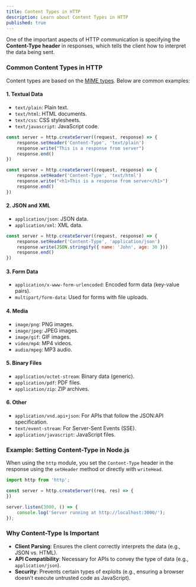 ```yaml
---
title: Content Types in HTTP
description: Learn about Content Types in HTTP
published: true
---
```



 One of the important aspects of HTTP communication is specifying the **Content-Type header** in responses, which tells the client how to interpret the data being sent.


### Common Content Types in HTTP

Content types are based on the [MIME types](https://developer.mozilla.org/en-US/docs/Web/HTTP/Basics_of_HTTP/MIME_types). Below are common examples:

#### 1. **Textual Data**

* `text/plain`: Plain text.
* `text/html`: HTML documents.
* `text/css`: CSS stylesheets.
* `text/javascript`: JavaScript code.

```javascript
const server = http.createServer((request, response) => {
    response.setHeader('Content-Type', 'text/plain')
    response.write("This is a response from server")
    response.end()
})
```

```javascript
const server = http.createServer((request, response) => {
    response.setHeader('Content-Type', 'text/html')
    response.write("<h1>This is a response from server</h1>")
    response.end()
})
```


#### 2. **JSON and XML**

* `application/json`: JSON data.
* `application/xml`: XML data.

```javascript
const server = http.createServer((request, response) => {
    response.setHeader('Content-Type', 'application/json')
    response.write(JSON.stringify({ name: 'John', age: 30 }))
    response.end()
})
```

#### 3. **Form Data**

* `application/x-www-form-urlencoded`: Encoded form data (key-value pairs).
* `multipart/form-data`: Used for forms with file uploads.

#### 4. **Media**

* `image/png`: PNG images.
* `image/jpeg`: JPEG images.
* `image/gif`: GIF images.
* `video/mp4`: MP4 videos.
* `audio/mpeg`: MP3 audio.

#### 5. **Binary Files**

* `application/octet-stream`: Binary data (generic).
* `application/pdf`: PDF files.
* `application/zip`: ZIP archives.

#### 6. **Other**

* `application/vnd.api+json`: For APIs that follow the JSON\:API specification.
* `text/event-stream`: For Server-Sent Events (SSE).
* `application/javascript`: JavaScript files.

### Example: Setting Content-Type in Node.js

When using the `http` module, you set the `Content-Type` header in the response using the `setHeader` method or directly with `writeHead`.

```javascript
import http from 'http';

const server = http.createServer((req, res) => {
})

server.listen(3000, () => {
    console.log('Server running at http://localhost:3000/');
});
```

### Why Content-Type Is Important

* **Client Parsing**: Ensures the client correctly interprets the data (e.g., JSON vs. HTML).
* **API Compatibility**: Necessary for APIs to convey the type of data (e.g., `application/json`).
* **Security**: Prevents certain types of exploits (e.g., ensuring a browser doesn’t execute untrusted code as JavaScript).


```javascript

```
